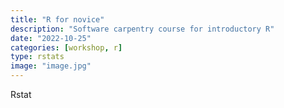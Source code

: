 ```yaml
---
title: "R for novice"
description: "Software carpentry course for introductory R"
date: "2022-10-25"
categories: [workshop, r]
type: rstats
image: "image.jpg"
---
```


Rstat 
